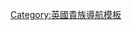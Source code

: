 {{Navbox
| name = 德納姆男爵
| title = {{link-en|德納姆男爵|Baron Denham}}
| state = {{{state|autocollapse}}}
| bodyclass = hlist
| list1 =
* {{link-en|第一代德納姆男爵喬治·鮑耶|George Bowyer, 1st Baron Denham|第一代男爵喬治·鮑耶}}（1937年－1948年）
* [[第二代德納姆男爵伯特拉姆·鮑耶|第二代男爵特拉姆·鮑耶]]（1948年－2021年）
* [[第二代德納姆男爵理查·鮑耶|第三代男爵理查·鮑耶]]（2021年至今）
}}<noinclude>
{{collapsible option}}
[[Category:英國貴族導航模板]]
</noinclude>